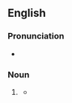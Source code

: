 {{also|ladies man}}

==English==

===Pronunciation===
* {{audio|en|En-au-ladies' man.ogg|Audio (AU)}}

===Noun===
{{en-noun|ladies' men}}

# {{lb|en|idiomatic}} {{alternative form of|en|lady's man}}
#* {{RQ:Burroughs Land That Time Forgot||IX|passage=[S]he told me very frankly that whenever I returned, she would leave her mate and come to me, as she preferred me above all others. I was becoming a '''ladies' man''' after a lifetime of bashfulness!}}